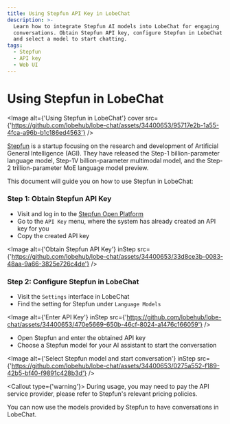```yaml
---
title: Using Stepfun API Key in LobeChat
description: >-
  Learn how to integrate Stepfun AI models into LobeChat for engaging
  conversations. Obtain Stepfun API key, configure Stepfun in LobeChat settings,
  and select a model to start chatting.
tags:
  - Stepfun
  - API key
  - Web UI
---
```


# Using Stepfun in LobeChat

<Image
  alt={'Using Stepfun in LobeChat'}
  cover
  src={'https://github.com/lobehub/lobe-chat/assets/34400653/95717e2b-1a55-4fca-a96b-b1c186ed4563'}
/>

[Stepfun](https://www.stepfun.com/) is a startup focusing on the research and development of Artificial General Intelligence (AGI). They have released the Step-1 billion-parameter language model, Step-1V billion-parameter multimodal model, and the Step-2 trillion-parameter MoE language model preview.

This document will guide you on how to use Stepfun in LobeChat:

<Steps>

### Step 1: Obtain Stepfun API Key

- Visit and log in to the [Stepfun Open Platform](https://platform.stepfun.com/)
- Go to the `API Key` menu, where the system has already created an API key for you
- Copy the created API key

<Image
  alt={'Obtain Stepfun API Key'}
  inStep
  src={'https://github.com/lobehub/lobe-chat/assets/34400653/33d8ce3b-0083-48aa-9a66-3825e726c4de'}
/>

### Step 2: Configure Stepfun in LobeChat

- Visit the `Settings` interface in LobeChat
- Find the setting for Stepfun under `Language Models`

<Image
  alt={'Enter API Key'}
  inStep
  src={'https://github.com/lobehub/lobe-chat/assets/34400653/470e5669-650b-46cf-8024-a1476c166059'}
/>

- Open Stepfun and enter the obtained API key
- Choose a Stepfun model for your AI assistant to start the conversation

<Image
  alt={'Select Stepfun model and start conversation'}
  inStep
  src={'https://github.com/lobehub/lobe-chat/assets/34400653/0275a552-f189-42b5-bf40-f9891c428b3d'}
/>

<Callout type={'warning'}>
  During usage, you may need to pay the API service provider, please refer to Stepfun's relevant
  pricing policies.
</Callout>

</Steps>

You can now use the models provided by Stepfun to have conversations in LobeChat.
